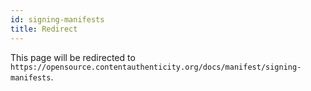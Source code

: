 ```yaml
---
id: signing-manifests
title: Redirect
---
```



<Redirect to="signing/signing-certs" />

This page will be redirected to `https://opensource.contentauthenticity.org/docs/manifest/signing-manifests`.
